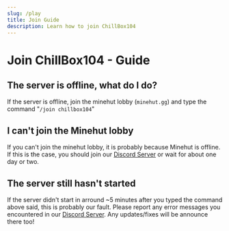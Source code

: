 ```yaml
---
slug: /play
title: Join Guide
description: Learn how to join ChillBox104
---
```


# Join ChillBox104 - Guide



## The server is offline, what do I do?
If the server is offline, join the minehut lobby (`minehut.gg`) and type the command "`/join chillbox104`"

## I can't join the Minehut lobby
If you can't join the minehut lobby, it is probably because Minehut is offline. If this is the case, you should join our [Discord Server](https://discord.gg/cGBPV5kUHP) or wait for about one day or two.

## The server still hasn't started
If the server didn't start in arround ~5 minutes after you typed the command above said, this is probably our fault. Please report any error messages you encountered in our [Discord Server](https://discord.gg/cGBPV5kUHP).
Any updates/fixes will be announce there too!